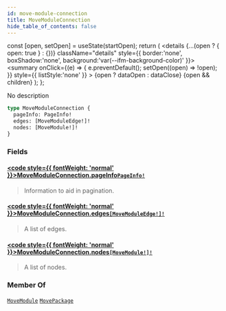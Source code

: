 ```yaml
---
id: move-module-connection
title: MoveModuleConnection
hide_table_of_contents: false
---
```









  const [open, setOpen] = useState(startOpen);
  return (
    <details {...(open ? { open: true } : {})} className="details" style={{ border:'none', boxShadow:'none', background:'var(--ifm-background-color)' }}>
      <summary
        onClick={(e) => {
          e.preventDefault();
          setOpen((open) => !open);
        }}
        style={{ listStyle:'none' }}
      >
      {open ? dataOpen : dataClose}
      </summary>
      {open && children}
    </details>
  );
};








No description


```graphql
type MoveModuleConnection {
  pageInfo: PageInfo!
  edges: [MoveModuleEdge!]!
  nodes: [MoveModule!]!
}
```




### Fields

#### [<code style={{ fontWeight: 'normal' }}>MoveModuleConnection.<b>pageInfo</b></code>](#)<Bullet />[`PageInfo!`](/references/sui-api/graphql/reference/objects/page-info) <Badge class="badge badge--secondary" text="non-null"/> <Badge class="badge badge--secondary" text="object"/> 
> 
> 
> Information to aid in pagination.
> 

#### [<code style={{ fontWeight: 'normal' }}>MoveModuleConnection.<b>edges</b></code>](#)<Bullet />[`[MoveModuleEdge!]!`](/references/sui-api/graphql/reference/objects/move-module-edge) <Badge class="badge badge--secondary" text="non-null"/> <Badge class="badge badge--secondary" text="object"/> 
> 
> 
> A list of edges.
> 

#### [<code style={{ fontWeight: 'normal' }}>MoveModuleConnection.<b>nodes</b></code>](#)<Bullet />[`[MoveModule!]!`](/references/sui-api/graphql/reference/objects/move-module) <Badge class="badge badge--secondary" text="non-null"/> <Badge class="badge badge--secondary" text="object"/> 
> 
> 
> A list of nodes.
> 



### Member Of

[`MoveModule`](/references/sui-api/graphql/reference/objects/move-module)  <Badge class="badge badge--secondary" text="object"/><Bullet />[`MovePackage`](/references/sui-api/graphql/reference/objects/move-package)  <Badge class="badge badge--secondary" text="object"/>

